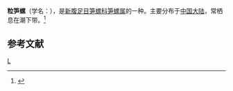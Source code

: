 {{Speciesbox 
| taxon = Terebra pereoa
| binomial_authority = Nomura
}}
'''粒笋螺'''（学名：''{{lang|la|Terebra pereoa}}''），是[[新腹足目|新腹足目]][[笋螺科|笋螺科]][[笋螺属|笋螺属]]的一种。主要分布于[[中国大陆|中国大陆]]，常栖息在潮下带。<ref>{{cite web|url=http://shell.sinica.edu.tw/chinese/shellbase_detail.php?science_no=6525|title=国际贝库：粒笋螺|publisher=台湾贝类资料库|accessdate=2009-08-11}}</ref>

== 参考文献 ==
{{reflist}}

{{taxonbar}}
[[Category:笋螺属|L]]
